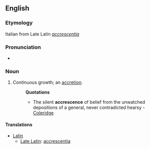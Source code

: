 ==English==

===Etymology===
Italian from Late Latin ''[[accrescentia]]''

===Pronunciation===
* {{a|RP}} {{IPA|/əˈkɹɛsəns/}}
{{rfap}}

===Noun===
{{en-noun|s|-}}

# {{rare}} Continuous growth; an [[accretion]].
#: '''Quotations'''
#:* The silent '''accrescence''' of belief from the unwatched depositions of a general, never contradicted hearsy - [[Coleridge]]

====Translations====
{{trans-top|continuous growth}}
* [[Latin]] 
** [[Late Latin]]: [[accrescentia ]]
{{trans-mid}}
{{trans-bottom}}